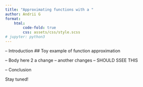 ```yaml
---
title: "Approximating functions with a "
author: Andrii G
format:
    html:
        code-fold: true
        css: assets/css/style.scss
# jupyter: python3
---
```


-- Introduction
## Toy example of function approximation

-- Body here 2 a change
-- another changes
-- SHOULD SSEE THIS

-- Conclusion


Stay tuned!
